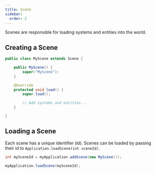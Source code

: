 ```yaml
---
title: Scene
sidebar:
  order: 2
---
```


Scenes are responsible for loading systems and entities into the world.

## Creating a Scene

```java
public class MyScene extends Scene {

	public MyScene() {
		super("MyScene");
	}

	@Override
	protected void load() {
		super.load();

		// Add systems and entities...
	}

}
```

## Loading a Scene

Each scene has a unique identifier (id). Scenes can be loaded by passing their id to `Application.loadScene(int sceneId)`.

```java
int mySceneId = myApplication.addScene(new MyScene());

myApplication.loadScene(mySceneId);
```